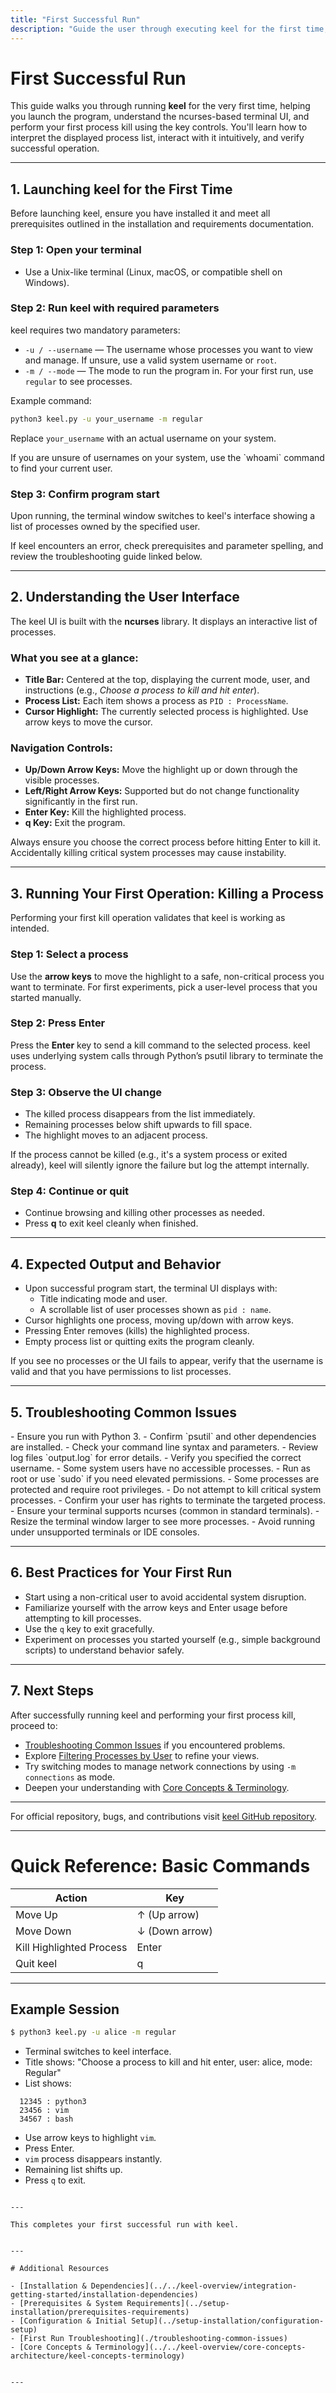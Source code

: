 ```yaml
---
title: "First Successful Run"
description: "Guide the user through executing keel for the first time, interpreting the UI (ncurses process list), and killing a process with the Enter key. Covers expected outputs and UX basics to get users oriented."
---
```


# First Successful Run

This guide walks you through running **keel** for the very first time, helping you launch the program, understand the ncurses-based terminal UI, and perform your first process kill using the key controls. You'll learn how to interpret the displayed process list, interact with it intuitively, and verify successful operation.

---

## 1. Launching keel for the First Time

Before launching keel, ensure you have installed it and meet all prerequisites outlined in the installation and requirements documentation.

### Step 1: Open your terminal

- Use a Unix-like terminal (Linux, macOS, or compatible shell on Windows).

### Step 2: Run keel with required parameters

keel requires two mandatory parameters:

- `-u / --username` — The username whose processes you want to view and manage. If unsure, use a valid system username or `root`.
- `-m / --mode` — The mode to run the program in. For your first run, use `regular` to see processes.

Example command:

```bash
python3 keel.py -u your_username -m regular
```

Replace `your_username` with an actual username on your system.

<Tip>
If you are unsure of usernames on your system, use the `whoami` command to find your current user.
</Tip>

### Step 3: Confirm program start

Upon running, the terminal window switches to keel's interface showing a list of processes owned by the specified user.

If keel encounters an error, check prerequisites and parameter spelling, and review the troubleshooting guide linked below.

---

## 2. Understanding the User Interface

The keel UI is built with the **ncurses** library. It displays an interactive list of processes.

### What you see at a glance:

- **Title Bar:** Centered at the top, displaying the current mode, user, and instructions (e.g., _Choose a process to kill and hit enter_).
- **Process List:** Each item shows a process as `PID : ProcessName`.
- **Cursor Highlight:** The currently selected process is highlighted. Use arrow keys to move the cursor.

### Navigation Controls:

- **Up/Down Arrow Keys:** Move the highlight up or down through the visible processes.
- **Left/Right Arrow Keys:** Supported but do not change functionality significantly in the first run.
- **Enter Key:** Kill the highlighted process.
- **q Key:** Exit the program.

<Tip>
Always ensure you choose the correct process before hitting Enter to kill it. Accidentally killing critical system processes may cause instability.
</Tip>

---

## 3. Running Your First Operation: Killing a Process

Performing your first kill operation validates that keel is working as intended.

### Step 1: Select a process

Use the **arrow keys** to move the highlight to a safe, non-critical process you want to terminate. For first experiments, pick a user-level process that you started manually.

### Step 2: Press Enter

Press the **Enter** key to send a kill command to the selected process. keel uses underlying system calls through Python’s psutil library to terminate the process.

### Step 3: Observe the UI change

- The killed process disappears from the list immediately.
- Remaining processes below shift upwards to fill space.
- The highlight moves to an adjacent process.

<Tip>
If the process cannot be killed (e.g., it's a system process or exited already), keel will silently ignore the failure but log the attempt internally.
</Tip>

### Step 4: Continue or quit

- Continue browsing and killing other processes as needed.
- Press **q** to exit keel cleanly when finished.

---

## 4. Expected Output and Behavior

- Upon successful program start, the terminal UI displays with:
  - Title indicating mode and user.
  - A scrollable list of user processes shown as `pid : name`.
- Cursor highlights one process, moving up/down with arrow keys.
- Pressing Enter removes (kills) the highlighted process.
- Empty process list or quitting exits the program cleanly.

<Tip>
If you see no processes or the UI fails to appear, verify that the username is valid and that you have permissions to list processes.
</Tip>

---

## 5. Troubleshooting Common Issues

<AccordionGroup title="Common First Run Issues">
<Accordion title="Program fails to start or crashes immediately">
- Ensure you run with Python 3.
- Confirm `psutil` and other dependencies are installed.
- Check your command line syntax and parameters.
- Review log files `output.log` for error details.
</Accordion>
<Accordion title="Process list is empty or shows limited entries">
- Verify you specified the correct username.
- Some system users have no accessible processes.
- Run as root or use `sudo` if you need elevated permissions.
</Accordion>
<Accordion title="Unable to kill processes">
- Some processes are protected and require root privileges.
- Do not attempt to kill critical system processes.
- Confirm your user has rights to terminate the targeted process.
</Accordion>
<Accordion title="UI displays incorrectly or is unusable">
- Ensure your terminal supports ncurses (common in standard terminals).
- Resize the terminal window larger to see more processes.
- Avoid running under unsupported terminals or IDE consoles.
</Accordion>
</AccordionGroup>

---

## 6. Best Practices for Your First Run

- Start using a non-critical user to avoid accidental system disruption.
- Familiarize yourself with the arrow keys and Enter usage before attempting to kill processes.
- Use the `q` key to exit gracefully.
- Experiment on processes you started yourself (e.g., simple background scripts) to understand behavior safely.

---

## 7. Next Steps

After successfully running keel and performing your first process kill, proceed to:

- [Troubleshooting Common Issues](/getting-started/first-run-validation/troubleshooting-common-issues) if you encountered problems.
- Explore [Filtering Processes by User](/guides/advanced-usage/filter-by-user) to refine your views.
- Try switching modes to manage network connections by using `-m connections` as mode.
- Deepen your understanding with [Core Concepts & Terminology](/keel-overview/core-concepts-architecture/keel-concepts-terminology).

---

For official repository, bugs, and contributions visit [keel GitHub repository](https://github.com/modelorona/keel).


---

# Quick Reference: Basic Commands

| Action                  | Key           |
|-------------------------|---------------|
| Move Up                 | ↑ (Up arrow)  |
| Move Down               | ↓ (Down arrow)|
| Kill Highlighted Process| Enter         |
| Quit keel               | q             |


---

## Example Session

```bash
$ python3 keel.py -u alice -m regular
```

- Terminal switches to keel interface.
- Title shows: "Choose a process to kill and hit enter, user: alice, mode: Regular"
- List shows:

```plaintext
  12345 : python3
  23456 : vim
  34567 : bash
```

- Use arrow keys to highlight `vim`.
- Press Enter.
- `vim` process disappears instantly.
- Remaining list shifts up.
- Press `q` to exit.
```

---

This completes your first successful run with keel.


---

# Additional Resources

- [Installation & Dependencies](../../keel-overview/integration-getting-started/installation-dependencies)
- [Prerequisites & System Requirements](../setup-installation/prerequisites-requirements)
- [Configuration & Initial Setup](../setup-installation/configuration-setup)
- [First Run Troubleshooting](./troubleshooting-common-issues)
- [Core Concepts & Terminology](../../keel-overview/core-concepts-architecture/keel-concepts-terminology)


---